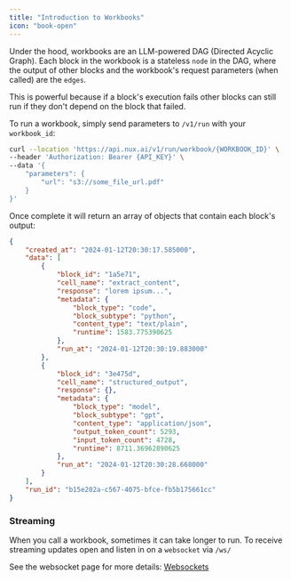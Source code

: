 ```yaml
---
title: "Introduction to Workbooks"
icon: "book-open"
---
```


Under the hood, workbooks are an LLM-powered DAG (Directed Acyclic Graph). 
Each block in the workbook is a stateless `node` in the DAG, where the output of other blocks and the workbook's request parameters (when called) are the `edges`.

This is powerful because if a block's execution fails other blocks can still run if they don't depend on the block that failed.

To run a workbook, simply send parameters to `/v1/run` with your `workbook_id`:

```sh
curl --location 'https://api.nux.ai/v1/run/workbook/{WORKBOOK_ID}' \
--header 'Authorization: Bearer {API_KEY}' \
--data '{
    "parameters": {
        "url": "s3://some_file_url.pdf"
    }
}'
```

Once complete it will return an array of objects that contain each block's output:

```json
{
    "created_at": "2024-01-12T20:30:17.585000",
    "data": [
        {
            "block_id": "1a5e71",
            "cell_name": "extract_content",
            "response": "lorem ipsum...",
            "metadata": {
                "block_type": "code",
                "block_subtype": "python",
                "content_type": "text/plain",
                "runtime": 1583.775390625
            },
            "run_at": "2024-01-12T20:30:19.883000"
        },
        {
            "block_id": "3e475d",
            "cell_name": "structured_output",
            "response": {},
            "metadata": {
                "block_type": "model",
                "block_subtype": "gpt",
                "content_type": "application/json",
                "output_token_count": 5293,
                "input_token_count": 4728,
                "runtime": 8711.36962890625
            },
            "run_at": "2024-01-12T20:30:28.668000"
        }
    ],
    "run_id": "b15e202a-c567-4075-bfce-fb5b175661cc"
}
```


### Streaming

When you call a workbook, sometimes it can take longer to run. To receive streaming updates open and listen in on a `websocket` via `/ws/`

See the websocket page for more details: [Websockets](/main/workbooks/websockets)